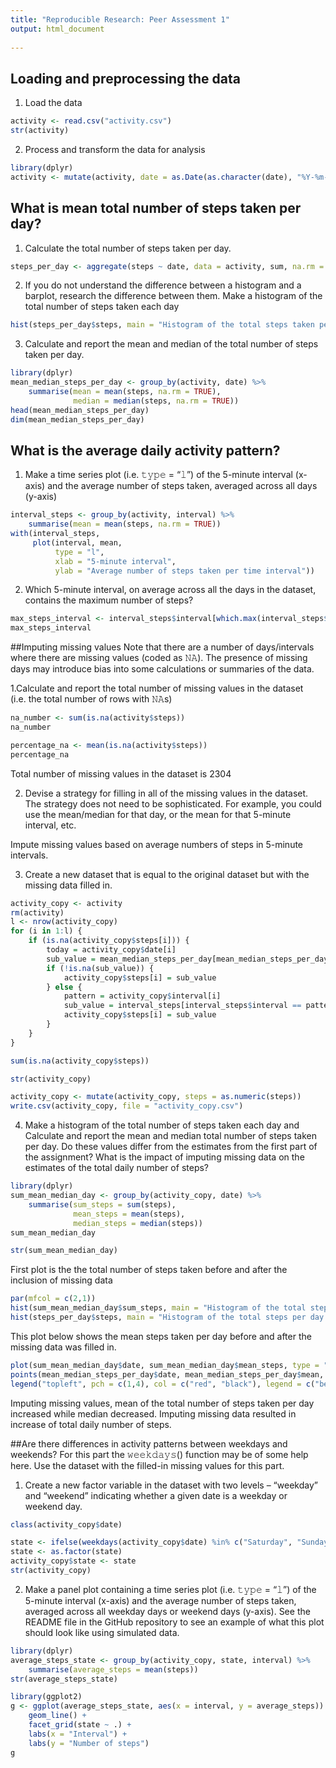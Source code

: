 ```yaml
---
title: "Reproducible Research: Peer Assessment 1"
output: html_document
        
---
```


## Loading and preprocessing the data
1. Load the data
```r
activity <- read.csv("activity.csv")
str(activity)
```
2. Process and transform the data for analysis
```r
library(dplyr)
activity <- mutate(activity, date = as.Date(as.character(date), "%Y-%m-%d"))
```
## What is mean total number of steps taken per day?
1. Calculate the total number of steps taken per day.
```r
steps_per_day <- aggregate(steps ~ date, data = activity, sum, na.rm = TRUE)
```
2. If you do not understand the difference between a histogram and a barplot, research the difference between them. Make a histogram of the total number of steps taken each day
```r
hist(steps_per_day$steps, main = "Histogram of the total steps taken per day", xlab = "Steps", breaks = 16, col = "wheat")
```
3. Calculate and report the mean and median of the total number of steps taken per day.
```r
library(dplyr)
mean_median_steps_per_day <- group_by(activity, date) %>%
    summarise(mean = mean(steps, na.rm = TRUE),
              median = median(steps, na.rm = TRUE))
head(mean_median_steps_per_day)
dim(mean_median_steps_per_day)
```
## What is the average daily activity pattern?
1. Make a time series plot (i.e. 𝚝𝚢𝚙𝚎 = “𝚕”) of the 5-minute interval (x-axis) and the average number of steps taken, averaged across all days (y-axis)
```r
interval_steps <- group_by(activity, interval) %>%
    summarise(mean = mean(steps, na.rm = TRUE))
with(interval_steps, 
     plot(interval, mean, 
          type = "l", 
          xlab = "5-minute interval",
          ylab = "Average number of steps taken per time interval"))
```
2. Which 5-minute interval, on average across all the days in the dataset, contains the maximum number of steps?
```r
max_steps_interval <- interval_steps$interval[which.max(interval_steps$mean)]
max_steps_interval
```
##Imputing missing values
Note that there are a number of days/intervals where there are missing values (coded as 𝙽𝙰). The presence of missing days may introduce bias into some calculations or summaries of the data.

1.Calculate and report the total number of missing values in the dataset (i.e. the total number of rows with 𝙽𝙰s)
```r
na_number <- sum(is.na(activity$steps))
na_number
```
```r
percentage_na <- mean(is.na(activity$steps))
percentage_na
```
Total number of missing values in the dataset is 2304

2. Devise a strategy for filling in all of the missing values in the dataset. The strategy does not need to be sophisticated. For example, you could use the mean/median for that day, or the mean for that 5-minute interval, etc.

Impute missing values based on average numbers of steps in 5-minute intervals.

3. Create a new dataset that is equal to the original dataset but with the missing data filled in.
```r
activity_copy <- activity
rm(activity)  
l <- nrow(activity_copy)
for (i in 1:l) {
    if (is.na(activity_copy$steps[i])) {
        today = activity_copy$date[i]
        sub_value = mean_median_steps_per_day[mean_median_steps_per_day$date == today, "median"]
        if (!is.na(sub_value)) {
            activity_copy$steps[i] = sub_value
        } else {
            pattern = activity_copy$interval[i]
            sub_value = interval_steps[interval_steps$interval == pattern, "mean"]
            activity_copy$steps[i] = sub_value
        }
    }
}

sum(is.na(activity_copy$steps))
```
```r
str(activity_copy)
```
```r
activity_copy <- mutate(activity_copy, steps = as.numeric(steps))
write.csv(activity_copy, file = "activity_copy.csv")
```
4. Make a histogram of the total number of steps taken each day and Calculate and report the mean and median total number of steps taken per day. Do these values differ from the estimates from the first part of the assignment? What is the impact of imputing missing data on the estimates of the total daily number of steps?
```r
library(dplyr)
sum_mean_median_day <- group_by(activity_copy, date) %>%
    summarise(sum_steps = sum(steps),
              mean_steps = mean(steps),
              median_steps = median(steps))
sum_mean_median_day
```
```r
str(sum_mean_median_day)
```
First plot is the the total number of steps taken before and after the inclusion of missing data
```r
par(mfcol = c(2,1))
hist(sum_mean_median_day$sum_steps, main = "Histogram of the total steps per day AFTER missing data filling", xlab = "Steps", breaks = 16, col = "wheat")
hist(steps_per_day$steps, main = "Histogram of the total steps per day BEFORE missing data filling", xlab = "Steps", breaks = 16, col = "wheat", ylim = c(0,15))
```
This plot below shows the mean steps taken per day before and after the missing data was filled in.
```r
plot(sum_mean_median_day$date, sum_mean_median_day$mean_steps, type = "h", pch = 1, col = "red")
points(mean_median_steps_per_day$date, mean_median_steps_per_day$mean, pch = 4)
legend("topleft", pch = c(1,4), col = c("red", "black"), legend = c("before", "after"))
```
Imputing missing values, mean of the total number of steps taken per day increased while median decreased. Imputing missing data resulted in increase of total daily number of steps.

##Are there differences in activity patterns between weekdays and weekends?
For this part the 𝚠𝚎𝚎𝚔𝚍𝚊𝚢𝚜() function may be of some help here. Use the dataset with the filled-in missing values for this part.

1. Create a new factor variable in the dataset with two levels – “weekday” and “weekend” indicating whether a given date is a weekday or weekend day.
```r
class(activity_copy$date)
```
```r
state <- ifelse(weekdays(activity_copy$date) %in% c("Saturday", "Sunday"), "weekend", "weekday")
state <- as.factor(state)
activity_copy$state <- state
str(activity_copy)
```
2. Make a panel plot containing a time series plot (i.e. 𝚝𝚢𝚙𝚎 = “𝚕”) of the 5-minute interval (x-axis) and the average number of steps taken, averaged across all weekday days or weekend days (y-axis). See the README file in the GitHub repository to see an example of what this plot should look like using simulated data.
```r
library(dplyr)
average_steps_state <- group_by(activity_copy, state, interval) %>%
    summarise(average_steps = mean(steps))
str(average_steps_state)
```
```r
library(ggplot2)
g <- ggplot(average_steps_state, aes(x = interval, y = average_steps)) +
    geom_line() + 
    facet_grid(state ~ .) + 
    labs(x = "Interval") + 
    labs(y = "Number of steps")
g
```
